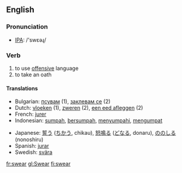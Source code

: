 ==English==
=== Pronunciation ===
*[[w:IPA|IPA]]: /'swεəɻ/

=== Verb ===
{{irregverb|'''to swear'''|'''[[swears]]'''|'''[[swore]]'''|'''[[sworn]]'''|'''[[swearing]]'''}}

# to use [[offensive]] language
# to take an oath

==== Translations ====
{{top}}
*Bulgarian: [[псувам]] (1), [[заклевам се]] (2)
*Dutch: [[vloeken]] (1), [[zweren]] (2), [[een eed afleggen]] (2)
*French: [[jurer]]
*Indonesian: [[sumpah]], [[sumpah|bersumpah]], [[sumpah|menyumpahi]], [[umpat|mengumpat]]
{{mid}}
*Japanese: [[誓う]] ([[ちかう]], chikau), [[怒鳴る]] ([[どなる]], donaru), [[ののしる]] (nonoshiru)
*Spanish: [[jurar]]
*Swedish: [[svära]]
{{bottom}}

[[fr:swear]]
[[gl:Swear]]
[[fi:swear]]